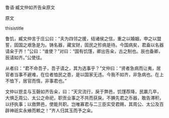 


鲁语·臧文仲如齐告籴原文

原文

thisistitle

鲁饥，臧文仲言于庄公曰：“夫为四邻之援，结诸侯之信，重之以婚姻，申之以盟誓，固国之艰急是为。铸名器，藏宝财，固民之殄病是待。今国病矣，君盍以名器请籴于齐！”公曰：“谁使？”对曰：“国有饥馑，卿出告籴，古之制也。辰也备卿，辰请如齐。”公使往。

从者曰：“君不命吾子，吾子请之，其为选事乎？”文仲曰：“贤者急病而让夷，居官者当事不避难，在位者恤民之患，是以国家无违。今我不如齐，非急病也。在上不恤下，居官而惰，非事君也。”

文仲以鬯圭与玉磬如齐告籴，曰：“天灾流行，戾于弊邑，饥馑荐降，民羸几卒，大惧乏周公、太公之命祀，职贡业事之不共而获戾。不腆先君之币器，敢告滞积，以纾执事；以救弊邑，使能共职。岂唯寡君与二三臣实受君赐，其周公、太公及百辟神祇实永飨而赖之！”齐人归其玉而予之籴。

